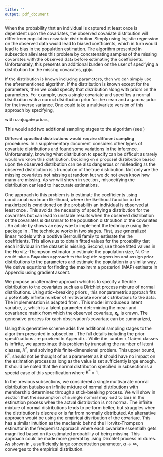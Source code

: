 ```yaml
---
title: ''
output: pdf_document
---
```


\subsection{Selecting a Distribution for the Covariates}
\label{Sec:selectcovariates}

When the probability that an individual is captured at least once is dependent upon the covariates, the observed covariate distribution will differ from population covariate distribution.  Simply using logistic regression on the observed data would lead to biased coefficients, which in turn would lead to bias in the population estimation.  The algorithm presented in subsection \ref{Sec:BLRCRmodel} alleviates this problem by concatenating samples of the missing covariates with the observed data before estimating the coefficients.  Unfortunately, this presents an additional burden on the user of specifying a distribution for the missing covariates, $\boldsymbol{g}(\boldsymbol{\phi})$. 

\subsubsection{Specifying a Distribution for the Covariates}
\label{sec:normaldistributioncovariate}

If the distribution is known including parameters, then we can simply use the aforementioned algorithm. If the distribution is known except for the parameters, then we could specify that distribution along with priors on the parameters. For example, \cite{royle_analysis_2009} uses a single covariate and specifies a normal distribution with a normal distribution prior for the mean and a gamma prior for the inverse variance. One could take a multivariate version of this approach by specifying,

\begin{align} 
\label{eqn:normalcovariatedistribution}
\boldsymbol{x_{i}} & \stackrel{iid}{\sim} \text{MVNormal}(\boldsymbol{\mu},\boldsymbol{\Sigma}),
\end{align}

with conjugate priors,

\begin{align}
\boldsymbol{\Sigma} \sim & \text{InvWishart}(\nu_{0},\boldsymbol{\Lambda_{0}^{-1}}) \\
\boldsymbol{\mu}|\boldsymbol{\Sigma} \sim & \text{ MVNormal}(\boldsymbol{\mu_{0}},\boldsymbol{\Sigma}/\kappa_{0})
\end{align}

This would add two additional sampling stages to the algorithm (see \cite{gelman_bayesian_2014}):

\begin{list}{}{}
\item[1)] Sample $\boldsymbol{\Sigma}$.  Define the sufficient statistics, $\boldsymbol{\bar{x}}=\frac{1}{N}\sum_{i=1}^{N}\boldsymbol{x_{i}}$ and $\boldsymbol{S} = \sum_{i=1}^{N}(\boldsymbol{x_{i}}-\boldsymbol{\bar{x}})(\boldsymbol{x_{i}}-\boldsymbol{\bar{x}})^T$.  Then,

\begin{equation}
\boldsymbol{\Sigma} \sim \text{InvWishart}(\nu_{N},\boldsymbol{\Lambda_{N}^{-1}}),
\end{equation}

where $\nu_{N} = \nu_{0}+N$ and $\boldsymbol{\Lambda_{N}}=\boldsymbol{\Lambda_{0}}+\boldsymbol{S}+\frac{\kappa_{0}N}{\kappa_{0}+N}(\boldsymbol{\bar{x}}-\boldsymbol{\mu_{0}})(\boldsymbol{\bar{x}}-\boldsymbol{\mu_{0}})^T$.

\item[2)] Sample $\boldsymbol{\mu_k|\Sigma_k}$ for $k=1,...,K^*$.  Using the same defined terms in the previous step,

\begin{equation}
\boldsymbol{\mu}|\boldsymbol{\Sigma} \sim \text{MVNormal}(\boldsymbol{\mu_{N}},\boldsymbol{\Sigma}/\kappa_{N} ),
\end{equation}

where $\boldsymbol{\mu_{N}}=\frac{\kappa_{0}}{\kappa_{0}+N}\boldsymbol{\mu_{0}} + \frac{N}{\kappa_{0}+N}\boldsymbol{\bar{x}} $ and $\kappa_{N}=\kappa_{0}+N$.
\end{list}

Different specified distributions would require different sampling procedures. In a supplementary document, \cite{royle_analysis_2009} considers other types of covariate distributions and found some variations in the inference. Unfortunately, knowing what distribution to specify can be difficult as rarely would we know this distribution.  Deciding on a proposal distribution based upon the observed distribution can be also dangerous or misleading as the observed distribution is a truncation of the true distribution. Not only are the missing covariates not missing at random but we do not even know how many are missing.  As we will shown in section \ref{Sec:simulations}, mispecifying the distribution can lead to inaccurate estimations.


\subsubsection{Conditional Likelihood}

One approach to this problem is to estimate the coefficients using conditional maximum likelihood, where the likelihood function to be maximized is conditioned on the probability an individual is observed at least once \citep{alho_logistic_1990,huggins_statistical_1989}. This avoids the necessity of specifying a distribution for the covariates but can lead to unstable results when the observed distribution of the covariates is dissimilar to the population distribution of the covariates \citep{tilling_capture-recapture_1999}.  An article by \cite{yee_vgam_2015} shows an easy way to implement the technique using the \texttt{VGAM} package in \texttt{R}.  The technique works in two stages.  First, use generalized linear models with a positive Bernoulli family to estimate the the coefficients.  This allows us to obtain fitted values for the probability that each individual in the dataset is missing.  Second, use those fitted values in the Horvitz-Thompson estimator \citep{horvitz_generalization_1952} to estimate the population size, N.  One could take a Bayesian approach to the logistic regression and assign prior distributions to the parameters and estimate the population in a similar way.  We derive equations for finding the maximum a posteriori (MAP) estimate in  Appendix \ref{Sec:conditionalmaximumlike} using gradient ascent. 

\subsubsection{Proposed Extension 1: Nonparametric Distributions}

We propose an alternative approach which is to specify a flexible distribution to the covariates such as a Dirichlet process mixture of normal distributions.  Using stick-breaking priors \citep{ishwaran_gibbs_2001}, this nonparametric approach fits a potentially infinite number of multivariate normal distributions to the data.  The implementation is adapted from \cite{gelman_bayesian_2014}.  This model introduces a latent variable, $z$, which is a latent parameter determining the mean and covariance matrix from which the observed covariate, $\boldsymbol{x_i}$, is drawn. The generative process for each observation's covariate can be summarized,

\begin{align}
\boldsymbol{x_i}|z_i \stackrel{ind}{\sim} & \text{ MVNormal}(\boldsymbol{\mu_k},\boldsymbol{\Sigma_k}) \hspace{5px} \text{for } i=1,...,N\\
z_i \stackrel{iid}{\sim} & \text{ Discrete}(\{1,2,...\},(\pi_1,\pi_2,...)) \hspace{5px} \text{for } i=1,...,N.
\end{align}

Using this generative scheme adds five additional sampling stages to the algorithm presented in subsection \ref{Sec:BLRCRmodel}. The full details including the prior specifications are provided in Appendix \ref{DPnormalmix}. While the number of latent classes is infinite, we approximate this problem by truncating the number of latent classes, $K^*$, and solving this finite-dimensional problem. This upper bound, $K^*$, should not be thought of as a parameter as it should have no impact on the estimation process as long as the value is set sufficiently large enough. It should be noted that the normal distribution specified in subsection \ref{sec:normaldistributioncovariate} is a special case of this specification where $K^*=1$.

\subsubsection{Future Work: Dirichlet Process}

In the previous subsections, we considered a single multivariate normal distribution but also an infinite mixture of normal distributions with membership determined through a stick-breaking process.  We will show in section \ref{Sec:simulations} that the assumption of a single normal may lead to bias in the estimation process when the actual distribution is not normal.  The infinite mixture of normal distributions tends to perform better, but struggles when the distribution is discrete or is far from normally distributed.  An alternative approach would be using the empirical distribution of the covariate.  This has a similar intuition as the mechanic behind the Horvitz-Thompson estimator in the frequentist approach where each covariate essentially gets magnified based on its estimated probability of being missing.  This approach could be made more general by using Dirichlet process mixtures.  As shown in \cite{gelman_bayesian_2014}, a sufficiently large concentration parameter, $\alpha \rightarrow \infty$, converges to the empirical distribution.
